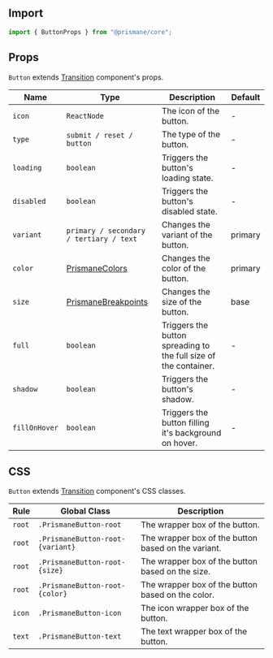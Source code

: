 ## Import

```js
import { ButtonProps } from "@prismane/core";
```

## Props

`Button` extends [Transition](/docs/components-api/transition-api) component's props.

| Name          | Type                                                                          | Description                                                      | Default |
| ------------- | ----------------------------------------------------------------------------- | ---------------------------------------------------------------- | ------- |
| `icon`        | `ReactNode`                                                                   | The icon of the button.                                          | -       |
| `type`        | `submit / reset / button`                                                     | The type of the button.                                          | -       |
| `loading`     | `boolean`                                                                     | Triggers the button's loading state.                             | -       |
| `disabled`    | `boolean`                                                                     | Triggers the button's disabled state.                            | -       |
| `variant`     | `primary / secondary / tertiary / text`                                       | Changes the variant of the button.                               | primary |
| `color`       | [PrismaneColors](/docs/getting-started/globals#prismanecolors-type)           | Changes the color of the button.                                 | primary |
| `size`        | [PrismaneBreakpoints](/docs/getting-started/globals#prismanebreakpoints-type) | Changes the size of the button.                                  | base    |
| `full`        | `boolean`                                                                     | Triggers the button spreading to the full size of the container. | -       |
| `shadow`      | `boolean`                                                                     | Triggers the button's shadow.                                    | -       |
| `fillOnHover` | `boolean`                                                                     | Triggers the button filling it's background on hover.            | -       |

## CSS

`Button` extends [Transition](/docs/components-api/transition-api) component's CSS classes.

| Rule   | Global Class                     | Description                                         |
| ------ | -------------------------------- | --------------------------------------------------- |
| `root` | `.PrismaneButton-root`           | The wrapper box of the button.                      |
| `root` | `.PrismaneButton-root-{variant}` | The wrapper box of the button based on the variant. |
| `root` | `.PrismaneButton-root-{size}`    | The wrapper box of the button based on the size.    |
| `root` | `.PrismaneButton-root-{color}`   | The wrapper box of the button based on the color.   |
| `icon` | `.PrismaneButton-icon`           | The icon wrapper box of the button.                 |
| `text` | `.PrismaneButton-text`           | The text wrapper box of the button.                 |
